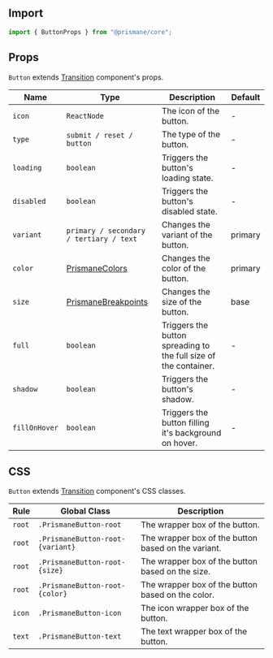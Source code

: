 ## Import

```js
import { ButtonProps } from "@prismane/core";
```

## Props

`Button` extends [Transition](/docs/components-api/transition-api) component's props.

| Name          | Type                                                                          | Description                                                      | Default |
| ------------- | ----------------------------------------------------------------------------- | ---------------------------------------------------------------- | ------- |
| `icon`        | `ReactNode`                                                                   | The icon of the button.                                          | -       |
| `type`        | `submit / reset / button`                                                     | The type of the button.                                          | -       |
| `loading`     | `boolean`                                                                     | Triggers the button's loading state.                             | -       |
| `disabled`    | `boolean`                                                                     | Triggers the button's disabled state.                            | -       |
| `variant`     | `primary / secondary / tertiary / text`                                       | Changes the variant of the button.                               | primary |
| `color`       | [PrismaneColors](/docs/getting-started/globals#prismanecolors-type)           | Changes the color of the button.                                 | primary |
| `size`        | [PrismaneBreakpoints](/docs/getting-started/globals#prismanebreakpoints-type) | Changes the size of the button.                                  | base    |
| `full`        | `boolean`                                                                     | Triggers the button spreading to the full size of the container. | -       |
| `shadow`      | `boolean`                                                                     | Triggers the button's shadow.                                    | -       |
| `fillOnHover` | `boolean`                                                                     | Triggers the button filling it's background on hover.            | -       |

## CSS

`Button` extends [Transition](/docs/components-api/transition-api) component's CSS classes.

| Rule   | Global Class                     | Description                                         |
| ------ | -------------------------------- | --------------------------------------------------- |
| `root` | `.PrismaneButton-root`           | The wrapper box of the button.                      |
| `root` | `.PrismaneButton-root-{variant}` | The wrapper box of the button based on the variant. |
| `root` | `.PrismaneButton-root-{size}`    | The wrapper box of the button based on the size.    |
| `root` | `.PrismaneButton-root-{color}`   | The wrapper box of the button based on the color.   |
| `icon` | `.PrismaneButton-icon`           | The icon wrapper box of the button.                 |
| `text` | `.PrismaneButton-text`           | The text wrapper box of the button.                 |
